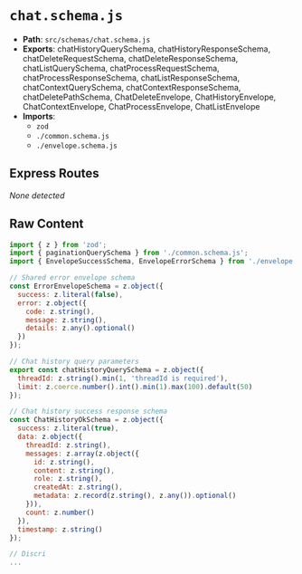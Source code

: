 # `chat.schema.js`

- **Path**: `src/schemas/chat.schema.js`
- **Exports**: chatHistoryQuerySchema, chatHistoryResponseSchema, chatDeleteRequestSchema, chatDeleteResponseSchema, chatListQuerySchema, chatProcessRequestSchema, chatProcessResponseSchema, chatListResponseSchema, chatContextQuerySchema, chatContextResponseSchema, chatDeletePathSchema, ChatDeleteEnvelope, ChatHistoryEnvelope, ChatContextEnvelope, ChatProcessEnvelope, ChatListEnvelope
- **Imports**:
  - `zod`
  - `./common.schema.js`
  - `./envelope.schema.js`

## Express Routes
_None detected_

## Raw Content

```js
import { z } from 'zod';
import { paginationQuerySchema } from './common.schema.js';
import { EnvelopeSuccessSchema, EnvelopeErrorSchema } from './envelope.schema.js';

// Shared error envelope schema
const ErrorEnvelopeSchema = z.object({
  success: z.literal(false),
  error: z.object({
    code: z.string(),
    message: z.string(),
    details: z.any().optional()
  })
});

// Chat history query parameters
export const chatHistoryQuerySchema = z.object({
  threadId: z.string().min(1, 'threadId is required'),
  limit: z.coerce.number().int().min(1).max(100).default(50)
});

// Chat history success response schema
const ChatHistoryOkSchema = z.object({
  success: z.literal(true),
  data: z.object({
    threadId: z.string(),
    messages: z.array(z.object({
      id: z.string(),
      content: z.string(),
      role: z.string(),
      createdAt: z.string(),
      metadata: z.record(z.string(), z.any()).optional()
    })),
    count: z.number()
  }),
  timestamp: z.string()
});

// Discri
...
```

